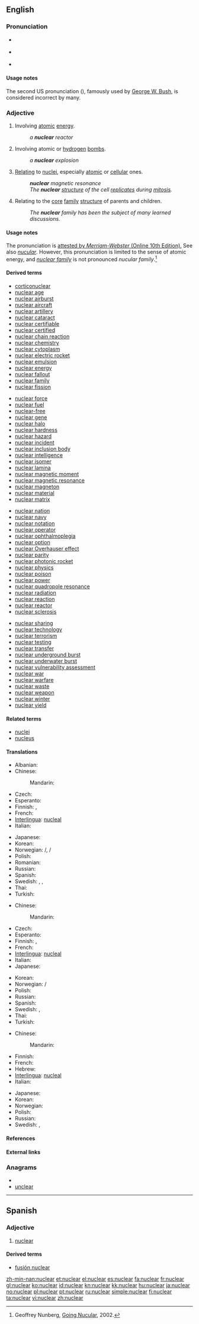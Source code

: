 ==English==

===Pronunciation===
* {{a|Canada}} {{IPA|/ˈnukliɚ/}}
*: {{Audio|en-ca-nuclear.ogg|Audio (CA)}}
* {{a|UK}} {{IPA|/ˈnjuː.kli.ə/}}
* {{a|US}} {{IPA|/ˈnukliɚ/|/nukjəlɚ/}}
*: {{audio|en-us-nuclear.ogg|Audio (US)}}

====Usage notes====
The second US pronunciation ({{IPA|/nukjəlɚ/}}), famously used by [[w:George W. Bush|George W. Bush]], is considered incorrect by many.

===Adjective===
{{en-adj|-}}

# Involving [[atomic]] [[energy]].
#: ''a '''nuclear''' reactor''
# Involving atomic or [[hydrogen]] [[bomb]]s.
#: ''a '''nuclear''' explosion''
# [[relating|Relating]] to [[nucleus|nuclei]], especially [[atomic]] or [[cellular]] ones.
#: '''''nuclear''' magnetic resonance''
#: ''The '''nuclear''' [[structure]] of the cell [[replicate]]s during [[mitosis]].''
# Relating to the [[core]] [[family]] [[structure]] of parents and children.
#: ''The '''nuclear''' family has been the subject of many learned discussions.''

====Usage notes====
The pronunciation {{IPA|/nukjəlɚ/}} is [http://www.merriam-webster.com/dictionary/nuclear attested by ''Merriam-Webster'' (Online 10th Edition).] See also ''[[nucular]]''. However, this pronunciation is limited to the sense of atomic energy, and ''[[nuclear family]]'' is not pronounced ''nucular family''.<ref>Geoffrey Nunberg, [http://people.ischool.berkeley.edu/~nunberg/nucular.html Going Nucular], 2002.</ref>

====Derived terms====
{{top4}}
* [[corticonuclear]]
* [[nuclear age]]
* [[nuclear airburst]]
* [[nuclear aircraft]]
* [[nuclear artillery]]
* [[nuclear cataract]]
* [[nuclear certifiable]]
* [[nuclear certified]]
* [[nuclear chain reaction]]
* [[nuclear chemistry]]
* [[nuclear cytoplasm]]
* [[nuclear electric rocket]]
* [[nuclear emulsion]]
* [[nuclear energy]]
* [[nuclear fallout]]
* [[nuclear family]]
* [[nuclear fission]]
{{mid4}}
* [[nuclear force]]
* [[nuclear fuel]]
* [[nuclear-free]]
* [[nuclear gene]]
* [[nuclear halo]]
* [[nuclear hardness]]
* [[nuclear hazard]]
* [[nuclear incident]]
* [[nuclear inclusion body]]
* [[nuclear intelligence]]
* [[nuclear isomer]]
* [[nuclear lamina]]
* [[nuclear magnetic moment]]
* [[nuclear magnetic resonance]]
* [[nuclear magneton]]
* [[nuclear material]]
* [[nuclear matrix]]
{{mid4}}
* [[nuclear nation]]
* [[nuclear navy]]
* [[nuclear notation]]
* [[nuclear operator]]
* [[nuclear ophthalmoplegia]]
* [[nuclear option]]
* [[nuclear Overhauser effect]]
* [[nuclear parity]]
* [[nuclear photonic rocket]]
* [[nuclear physics]]
* [[nuclear poison]]
* [[nuclear power]]
* [[nuclear quadropole resonance]]
* [[nuclear radiation]]
* [[nuclear reaction]]
* [[nuclear reactor]]
* [[nuclear sclerosis]]
{{mid4}}
* [[nuclear sharing]]
* [[nuclear technology]]
* [[nuclear terrorism]]
* [[nuclear testing]]
* [[nuclear transfer]]
* [[nuclear underground burst]]
* [[nuclear underwater burst]]
* [[nuclear vulnerability assessment]]
* [[nuclear war]]
* [[nuclear warfare]]
* [[nuclear waste]]
* [[nuclear weapon]]
* [[nuclear winter]]
* [[nuclear yield]]
{{bottom}}

====Related terms====
* [[nuclei]]
* [[nucleus]]

====Translations====
{{trans-top|involving atomic energy}}
* Albanian: {{t+|sq|bërthamor|xs=Albanian}}
* Chinese:
*: Mandarin: {{t-|cmn|核|tr=hé|sc=Hani}}
* Czech: {{t-|cs|jaderný|m}}
* Esperanto: {{t-|eo|nuklea|xs=Esperanto}}
* Finnish: {{t+|fi|ydin|alt=ydin-}}, {{t-|fi|ydinvoima|alt=ydinvoima-}}
* French: {{t+|fr|nucléaire}}
* [[Interlingua]]: [[nucleal]]
* Italian: {{t+|it|nucleare}}
{{trans-mid}}
* Japanese: {{t+|ja|核|tr=kaku}}
* Korean: {{t+|ko|핵|tr=haek|sc=Hang}}
* Norwegian: {{t|no|kjerne-}}/{{t|no|atom-}}, {{t|no|kjernekraft-}}/{{t|no|atomkraft}}
* Polish: {{t-|pl|jądrowy|m}}
* Romanian: {{t|ro|nuclear|m|n}}
* Russian: {{t+|ru|ядерный|tr=jádernyj}}
* Spanish: {{t+|es|nuclear|m|f}}
* Swedish: {{t|sv|kärn-}}, {{t|sv|kärnkraft-}}, {{t|sv|kärnenergi-}}
* Thai: {{t|th|ปรมาณู}}
* Turkish: {{t+|tr|nükleer}}
{{trans-bottom}}

{{trans-top|involving atomic or hydrogen bombs}}
* Chinese:
*: Mandarin: {{t-|cmn|核|tr=hé|sc=Hani}}
* Czech: {{t-|cs|jaderný|m}}
* Esperanto: {{t-|eo|nuklea|xs=Esperanto}}
* Finnish: {{t+|fi|ydin|alt=ydin-}}, {{t+|fi|ydinase|alt=ydinase-}}
* French: {{t+|fr|nucléaire}}
* [[Interlingua]]: [[nucleal]]
* Italian: {{t+|it|nucleare}}
* Japanese: {{t+|ja|核|tr=kaku}}
{{trans-mid}}
* Korean: {{t+|ko|핵|tr=haek|sc=Hang}}
* Norwegian: {{t|no|kjærne-}}/{{t|no|atom-}}
* Polish: {{t-|pl|jądrowy|m}}
* Russian: {{t+|ru|ядерный|tr=jádernyj}}
* Spanish: {{t+|es|nuclear}}
* Swedish: {{t|sv|nukleär}}, {{t|sv|kärnvapen-}}
* Thai: {{t|th|ระเบิดปรมาณู}}
* Turkish: {{t+|tr|nükleer}}
{{trans-bottom}}

{{trans-top|relating to nuclei}}
* Chinese:
*: Mandarin: {{t-|cmn|核|tr=hé|sc=Hani}}
* Finnish: {{t+|fi|ydin|alt=ydin-}}
* French: {{t+|fr|nucléaire}}
* Hebrew: {{t-|he|גרעיני|tr=garini}}
* [[Interlingua]]: [[nucleal]]
* Italian: {{t+|it|nucleare}}
{{trans-mid}}
* Japanese: {{t+|ja|核|tr=kaku}}
* Korean: {{t+|ko|핵|tr=haek|sc=Hang}}
* Norwegian: {{t|no|nukleær}}
* Polish: {{t-|pl|jądrowy|m}}
* Russian: {{t+|ru|ядерный|tr=jádernyj}}
* Swedish: {{t|sv|nukleär}}, {{t|sv|kärn-}}
{{trans-bottom}}

====References====
<references/>

====External links====
{{projectlink|pedia}}

===Anagrams===
* {{alphagram|acelnru}}
* [[unclear#English|unclear]]

----

==Spanish==

===Adjective===
{{es-adj|pl=nucleares}}

# [[nuclear#English|nuclear]]

====Derived terms====
* [[fusión nuclear]]

[[zh-min-nan:nuclear]]
[[et:nuclear]]
[[el:nuclear]]
[[es:nuclear]]
[[fa:nuclear]]
[[fr:nuclear]]
[[gl:nuclear]]
[[ko:nuclear]]
[[id:nuclear]]
[[kn:nuclear]]
[[kk:nuclear]]
[[hu:nuclear]]
[[ja:nuclear]]
[[no:nuclear]]
[[pl:nuclear]]
[[pt:nuclear]]
[[ru:nuclear]]
[[simple:nuclear]]
[[fi:nuclear]]
[[ta:nuclear]]
[[vi:nuclear]]
[[zh:nuclear]]